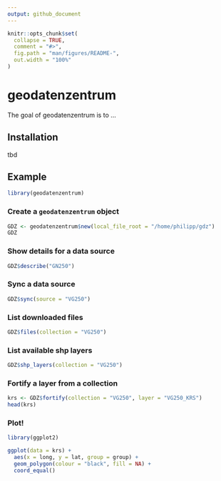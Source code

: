 ```yaml
---
output: github_document
---
```


<!-- README.md is generated from README.Rmd. Please edit that file -->

```r
knitr::opts_chunk$set(
  collapse = TRUE,
  comment = "#>",
  fig.path = "man/figures/README-",
  out.width = "100%"
)
```
# geodatenzentrum

The goal of geodatenzentrum is to ...

## Installation

tbd

## Example

```r
library(geodatenzentrum)
```

### Create a `geodatenzentrum` object

```r
GDZ <- geodatenzentrum$new(local_file_root = "/home/philipp/gdz")
GDZ
```

### Show details for a data source

```r
GDZ$describe("GN250")
```

### Sync a data source

```r
GDZ$sync(source = "VG250")
```

### List downloaded files

```r
GDZ$files(collection = "VG250")
```

### List available shp layers

```r
GDZ$shp_layers(collection = "VG250")
```

### Fortify a layer from a collection

```r
krs <- GDZ$fortify(collection = "VG250", layer = "VG250_KRS")
head(krs)
```


### Plot!

```r
library(ggplot2)

ggplot(data = krs) + 
  aes(x = long, y = lat, group = group) + 
  geom_polygon(colour = "black", fill = NA) + 
  coord_equal()
```






